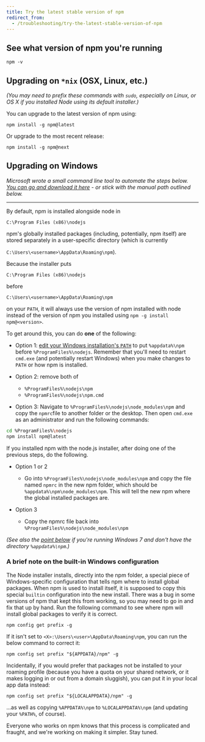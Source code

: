 ```yaml
---
title: Try the latest stable version of npm
redirect_from:
  - /troubleshooting/try-the-latest-stable-version-of-npm
---
```


## See what version of npm you're running

```
npm -v
```

## Upgrading on `*nix` (OSX, Linux, etc.)

_(You may need to prefix these commands with `sudo`, especially on Linux, or OS X if you installed Node using its default installer.)_

You can upgrade to the latest version of npm using:

```
npm install -g npm@latest
```

Or upgrade to the most recent release:
```
npm install -g npm@next
```

## Upgrading on Windows
_Microsoft wrote a small command line tool to automate the steps below. [You can go and download it here](https://github.com/felixrieseberg/npm-windows-upgrade) - or stick with the manual path outlined below._

___

By default, npm is installed alongside node in

`C:\Program Files (x86)\nodejs`

npm's globally installed packages (including, potentially, npm itself) are stored separately in a user-specific directory (which is currently

 `C:\Users\<username>\AppData\Roaming\npm`).

 Because the installer puts

 `C:\Program Files (x86)\nodejs`  

 before

 `C:\Users\<username>\AppData\Roaming\npm`

 on your `PATH`, it will always use the version of npm installed with node instead of the version of npm you installed using `npm -g install npm@<version>`.

 To get around this, you can do **one** of the following:

* Option 1: [edit your Windows installation's `PATH`](http://superuser.com/questions/284342/what-are-path-and-other-environment-variables-and-how-can-i-set-or-use-them) to put `%appdata%\npm` before `%ProgramFiles%\nodejs`.
Remember that you'll need to restart `cmd.exe` (and potentially restart Windows) when you make changes to `PATH` or how npm is installed.

* Option 2: remove both of
	* `%ProgramFiles%\nodejs\npm`
	* `%ProgramFiles%\nodejs\npm.cmd`

* Option 3: Navigate to `%ProgramFiles%\nodejs\node_modules\npm` and copy the `npmrc`file to another folder or the desktop.
Then open `cmd.exe` as an administrator and run the following commands:
```bash
cd %ProgramFiles%\nodejs
npm install npm@latest
```

If you installed npm with the node.js installer, after doing one of the previous steps, do the following.

* Option 1 or 2
    * Go into `%ProgramFiles%\nodejs\node_modules\npm` and copy the file named `npmrc` in the new npm folder, which should be `%appdata%\npm\node_modules\npm`. This will tell the new npm where the global installed packages are.

* Option 3
    * Copy the npmrc file back into `%ProgramFiles%\nodejs\node_modules\npm`

*(See also the [point below](https://docs.npmjs.com/common-errors#error-enoent-stat-cusersuserappdataroamingnpm-on-windows-7) if you're running Windows 7 and don't have the directory `%appdata%\npm`.)*

### A brief note on the built-in Windows configuration

The Node installer installs, directly into the npm folder, a special piece of Windows-specific configuration that tells npm where to install global packages. When npm is used to install itself, it is supposed to copy this special `builtin` configuration into the new install. There was a bug in some versions of npm that kept this from working, so you may need to go in and fix that up by hand. Run the following command to see where npm will  install global packages to verify it is correct.

```
npm config get prefix -g
```

If it isn't set to `<X>:\Users\<user>\AppData\Roaming\npm`, you can run the below command to correct it:

```
npm config set prefix "${APPDATA}/npm" -g
```

Incidentally, if you would prefer that packages not be installed to your roaming profile (because you have a quota on your shared network, or it makes logging in or out from a domain sluggish), you can put it in your local app data instead:

```
npm config set prefix "${LOCALAPPDATA}/npm" -g
```

...as well as copying `%APPDATA%\npm` to `%LOCALAPPDATA%\npm` (and updating your `%PATH%`, of course).

Everyone who works on npm knows that this process is complicated and fraught, and we're working on making it simpler. Stay tuned.
